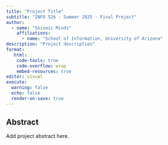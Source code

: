 ```yaml
---
title: "Project Title"
subtitle: "INFO 526 - Summer 2025 - Final Project"
author: 
  - name: "Seismic Minds"
    affiliations:
      - name: "School of Information, University of Arizona"
description: "Project description"
format:
   html:
    code-tools: true
    code-overflow: wrap
    embed-resources: true
editor: visual
execute:
  warning: false
  echo: false
  render-on-save: true
---
```


## Abstract

Add project abstract here.